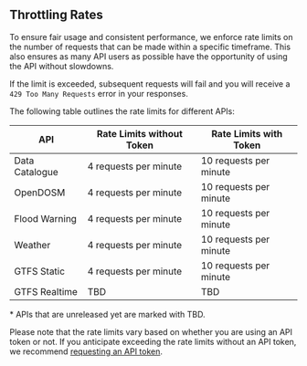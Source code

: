 ## Throttling Rates

To ensure fair usage and consistent performance, we enforce rate limits on the number of requests that can be made within a specific timeframe. This also ensures as many API users as possible have the opportunity of using the API without slowdowns.

If the limit is exceeded, subsequent requests will fail and you will receive a `429 Too Many Requests` error in your responses.

The following table outlines the rate limits for different APIs:

| API            | Rate Limits without Token | Rate Limits with Token |
| -------------- | ------------------------- | ---------------------- |
| Data Catalogue | 4 requests per minute     | 10 requests per minute |
| OpenDOSM       | 4 requests per minute     | 10 requests per minute |
| Flood Warning  | 4 requests per minute     | 10 requests per minute |
| Weather        | 4 requests per minute     | 10 requests per minute |
| GTFS Static    | 4 requests per minute     | 10 requests per minute |
| GTFS Realtime  | TBD                       | TBD                    |

<span className="text-sm italic">* APIs that are unreleased yet are marked with TBD.</span>

Please note that the rate limits vary based on whether you are using an API token or not. If you anticipate exceeding the rate limits without an API token, we recommend [requesting an API token](/authentication).
